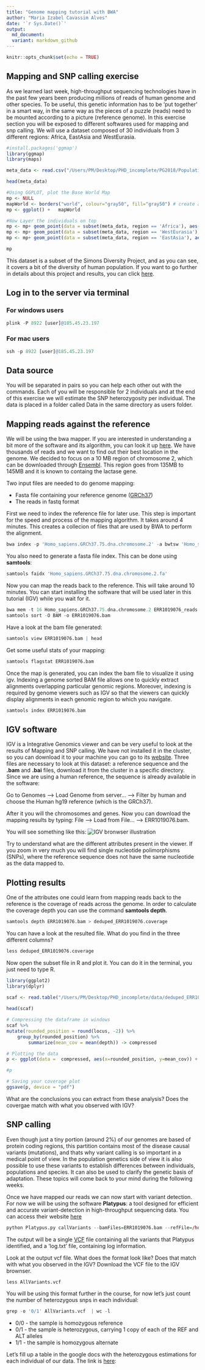 ```yaml
---
title: "Genome mapping tutorial with BWA"
author: "Maria Izabel Cavassim Alves"
date: '`r Sys.Date()`'
output:
  md_document:
  variant: markdown_github
---
```


```r
knitr::opts_chunk$set(echo = TRUE)
```

## Mapping and SNP calling exercise
As we learned last week, high-throughput sequencing technologies have in the past few years been producing millions of reads of human genome and other species. To be useful, this genetic information has to be 'put together' in a smart way, in the same way as the pieces of a puzzle (reads) need to be mounted according to a picture (reference genome). In this exercise section you will be exposed to different softwares used for mapping and snp calling. We will use a dataset composed of 30 individuals from 3 different regions: Africa, EastAsia and WestEurasia.

```r
#install.packages('ggmap')
library(ggmap)
library(maps)

meta_data <- read.csv("/Users/PM/Desktop/PHD_incomplete/PG2018/Population_Genetics_2018/Exercises/Week02/Sample_meta_data.csv", sep=";", header = TRUE)

head(meta_data)

#Using GGPLOT, plot the Base World Map
mp <- NULL
mapWorld <- borders("world", colour="gray50", fill="gray50") # create a layer of borders
mp <- ggplot() +   mapWorld

#Now Layer the individuals on top
mp <- mp+ geom_point(data = subset(meta_data, region == 'Africa'), aes(x=longitude, y=latitude) ,color="blue", size=1) 
mp <- mp+ geom_point(data = subset(meta_data, region == 'WestEurasia'), aes(x=longitude, y=latitude) ,color="yellow", size=1) 
mp <- mp+ geom_point(data = subset(meta_data, region == 'EastAsia'), aes(x=longitude, y=latitude) ,color="red", size=1) 

mp
```

This dataset is a subset of the Simons Diversity Project, and as you can see, it covers a bit of the diversity of human population. If you want to go further in details about this project and results, you can click [here](https://www.nature.com/articles/nature18964).

## Log in to the server via terminal
### For windows users

```r
plink -P 8922 [user]@185.45.23.197
```

### For mac users
```r
ssh -p 8922 [user]@185.45.23.197
```

## Data source 
You will be separated in pairs so you can help each other out with the commands. Each of you will be responsible for 2 individuals and at the end of this exercise we will estimate the SNP heterozygosity per individual. The data is placed in a folder called Data in the same directory as users folder.

## Mapping reads against the reference

We will be using the bwa mapper. If you are interested in understanding a bit more of the software and its algorithm, you can look it up [here](http://bio-bwa.sourceforge.net/bwa.shtml). We have thousands of reads and we want to find out their best location in the genome. We decided to focus on a 10 MB region of chromosome 2, which can be downloaded through [Ensembl](ftp://ftp.ensembl.org/pub/release-75//fasta/homo_sapiens/dna/). This region goes from 135MB to 145MB and it is known to containg the lactase gene. 

Two input files are needed to do genome mapping:

* Fasta file containing your reference genome ([GRCh37](http://grch37.ensembl.org/index.html))
* The reads in fastq format

First we need to index the reference file for later use. This step is important for the speed and process of the mapping algorithm. It takes around 4 minutes. This creates a collecion of files that are used by BWA to perform the alignment.

```r
bwa index -p 'Homo_sapiens.GRCh37.75.dna.chromosome.2' -a bwtsw 'Homo_sapiens.GRCh37.75.dna.chromosome.2.fa'
```

You also need to generate a fasta file index. This can be done using **samtools**:

```r
samtools faidx 'Homo_sapiens.GRCh37.75.dna.chromosome.2.fa' 
```

Now you can map the reads back to the reference. This will take around 10 minutes. You can start installing the software that will be used later in this tutorial (IGV) while you wait for it. 

```r
bwa mem -t 16 Homo_sapiens.GRCh37.75.dna.chromosome.2 ERR1019076_reads.fq | \
samtools sort -O BAM -o ERR1019076.bam
```

Have a look at the bam file generated:
```r
samtools view ERR1019076.bam | head
```

Get some useful stats of your mapping:

```r
samtools flagstat ERR1019076.bam
```

Once the map is generated, you can index the bam file to visualize it using igv. Indexing a genome sorted BAM file allows one to quickly extract alignments overlapping particular genomic regions. Moreover, indexing is required by genome viewers such as IGV so that the viewers can quickly display alignments in each genomic region to which you navigate.

```r
samtools index ERR1019076.bam
```

## IGV software
IGV is a Integrative Genomics viewer and can be very useful to look at the results of Mapping and SNP calling.
We have not installed it in the cluster, so you can download it to your machine you can go to its [website](http://software.broadinstitute.org/software/igv/).
Three files are necessary to look at this dataset: a reference sequence and the **.bam** and **.bai** files, download it from the cluster in a specific directory. Since we are using a human reference, the sequence is already available in the software: 

Go to Genomes ----> Load Genome from server... ----> Filter by human and choose the Human hg19 reference (which is the GRCh37).

After it you will the chromosomes and genes. Now you can download the mapping results by typing:
File ----> Load from File... ----> ERR1019076.bam.


You will see something like this:
![IGV bronwser illustration](https://github.com/izabelcavassim/PG_2018/blob/master/Exercises/Week02/IGV_example.png)

Try to understand what are the different attributes present in the viewer. If you zoom in very much you will find single nucleotide polimorphisms (SNPs), where the reference sequence does not have the same nucleotide as the data mapped to.

## Plotting results

One of the attributes one could learn from mapping reads back to the reference is the coverage of reads across the genome. In order to calculate the coverage depth you can use the command **samtools depth**.

```r
samtools depth ERR1019076.bam > deduped_ERR1019076.coverage
```

You can have a look at the resulted file. What do you find in the three different columns?
```r
less deduped_ERR1019076.coverage
```

Now open the subset file in R and plot it. You can do it in the terminal, you just need to type R. 
```r
library(ggplot2)
library(dplyr)

scaf <- read.table("/Users/PM/Desktop/PHD_incomplete/data/deduped_ERR1019076.coverage",header=FALSE, sep="\t", na.strings="NA", dec=".", strip.white=TRUE, col.names = c("Scaffold", "locus", "depth"))
  
head(scaf)

# Compressing the dataframe in windows
scaf %>% 
mutate(rounded_position = round(locus, -2)) %>%
    group_by(rounded_position) %>% 
        summarize(mean_cov = mean(depth)) -> compressed

# Plotting the data
p <- ggplot(data =  compressed, aes(x=rounded_position, y=mean_cov)) + geom_area() + theme_classic() + ylim(0, 400)

#p

# Saving your coverage plot
ggsave(p, device = "pdf")

```

What are the conclusions you can extract from these analysis? Does the covergae match with what you observed with IGV?

## SNP calling

Even though just a tiny portion (around 2%) of our genomes are based of protein coding regions, this partition contains most of the disease causal variants (mutations), and thats why variant calling is so important in a medical point of view. In the population genetics side of view it is also possible to use these variants to establish differences between individuals, populations and species. It can also be used to clarify the genetic basis of adaptation. These topics will come back to your mind during the following weeks.

Once we have mapped our reads we can now start with variant detection. 
For now we will be using the software **Platypus**: a tool designed for efficient and accurate variant-detection in high-throughput sequencing data. You can access their website [here](http://www.well.ox.ac.uk/platypus)

```r
python Platypus.py callVariants --bamFiles=ERR1019076.bam --refFile=/home/mica16/simons/faststorage/data/cteam_lite_public3/FullyPublic/Href.fa output=AllVariants.vcf
```
The output will be a single [VCF](http://samtools.github.io/hts-specs/VCFv4.2.pdf) file containing all the variants that Platypus identified, and a 'log.txt' file, containing log information. 

Look at the output vcf file. What does the format look like? Does that match with what you observed in the IGV? Download the VCF file to the IGV brownser.

```r
less AllVariants.vcf
```

You will be using this format further in the course, for now let's just count the number of heterozygous snps in each individual:

```r
grep -o '0/1' AllVariants.vcf  | wc -l
```

* 0/0 - the sample is homozygous reference
* 0/1 - the sample is heterozygous, carrying 1 copy of each of the REF and ALT alleles
* 1/1 - the sample is homozygous alternate

Let's fill up a table in the google docs with the heterozygous estimations for each individual of our data. The link is [here](https://docs.google.com/spreadsheets/d/1OEHI1tNiwHrwKkl9L5rPtbVKCHQDpCZtKzpnZ1sWKJY/edit?usp=sharing):
